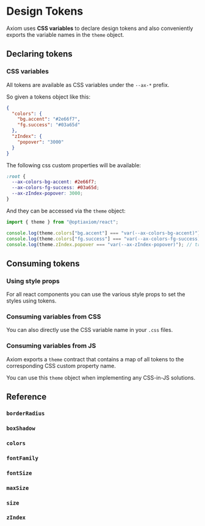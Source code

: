 
# Design Tokens

Axiom uses **CSS variables** to declare design tokens and also conveniently exports the variable names in the `theme` object.

## Declaring tokens

### CSS variables

All tokens are available as CSS variables under the `--ax-*` prefix.

So given a tokens object like this:

```json
{
  "colors": {
    "bg.accent": "#2e66f7",
    "fg.success": "#03a65d"
  },
  "zIndex": {
    "popover": "3000"
  }
}
```

The following css custom properties will be available:

```css
:root {
  --ax-colors-bg-accent: #2e66f7;
  --ax-colors-fg-success: #03a65d;
  --ax-zIndex-popover: 3000;
}
```

And they can be accessed via the `theme` object:

```ts
import { theme } from "@optiaxiom/react";

console.log(theme.colors["bg.accent"] === "var(--ax-colors-bg-accent)"); // true
console.log(theme.colors["fg.success"] === "var(--ax-colors-fg-success)"); // true
console.log(theme.zIndex.popover === "var(--ax-zIndex-popover)"); // true
```

## Consuming tokens

### Using style props

For all react components you can use the various style props to set the styles using tokens.

<Demo component="styles/prop-usage" />

### Consuming variables from CSS

You can also directly use the CSS variable name in your `.css` files.

<Demo component="styles/css-usage" />

### Consuming variables from JS

Axiom exports a `theme` contract that contains a map of all tokens to the corresponding CSS custom property name.

You can use this `theme` object when implementing any CSS-in-JS solutions.

<Demo component="styles/js-usage" />

## Reference

### `borderRadius`

<Scale themeKey="borderRadius" values={theme.borderRadius} />

### `boxShadow`

<Scale themeKey="boxShadow" values={theme.boxShadow} />

### `colors`

<Scale themeKey="colors" values={theme.colors} />

### `fontFamily`

<Scale themeKey="fontFamily" values={theme.fontFamily} />

### `fontSize`

<Scale themeKey="fontSize" values={theme.fontSize} />

### `maxSize`

<Scale themeKey="maxSize" values={theme.maxSize} />

### `size`

<Scale themeKey="size" values={theme.size} />

### `zIndex`

<Scale themeKey="zIndex" values={theme.zIndex} />
